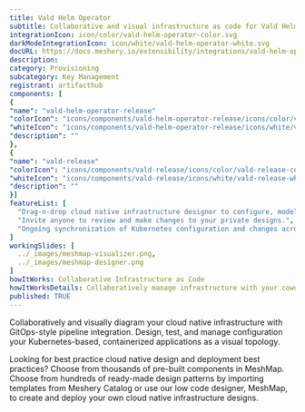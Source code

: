 ```yaml
---
title: Vald Helm Operator
subtitle: Collaborative and visual infrastructure as code for Vald Helm Operator
integrationIcon: icon/color/vald-helm-operator-color.svg
darkModeIntegrationIcon: icon/white/vald-helm-operator-white.svg
docURL: https://docs.meshery.io/extensibility/integrations/vald-helm-operator
description: 
category: Provisioning
subcategory: Key Management
registrant: artifacthub
components: [
{
"name": "vald-helm-operator-release"
"colorIcon": "icons/components/vald-helm-operator-release/icons/color/vald-helm-operator-release-color.svg"
"whiteIcon": "icons/components/vald-helm-operator-release/icons/white/vald-helm-operator-release-white.svg"
"description": ""
},
{
"name": "vald-release"
"colorIcon": "icons/components/vald-release/icons/color/vald-release-color.svg"
"whiteIcon": "icons/components/vald-release/icons/white/vald-release-white.svg"
"description": ""
}]
featureList: [
  "Drag-n-drop cloud native infrastructure designer to configure, model, and deploy your workloads.",
  "Invite anyone to review and make changes to your private designs.",
  "Ongoing synchronization of Kubernetes configuration and changes across any number of clusters."
]
workingSlides: [
  ../_images/meshmap-visualizer.png,
  ../_images/meshmap-designer.png
]
howItWorks: Collaborative Infrastructure as Code
howItWorksDetails: Collaboratively manage infrastructure with your coworkers synchronously sharing the same designs.
published: TRUE
---
```

<p>

</p>
<p>
    Collaboratively and visually diagram your cloud native infrastructure with GitOps-style pipeline integration. Design, test, and manage configuration your Kubernetes-based, containerized applications as a visual topology.
</p>
<p>
    Looking for best practice cloud native design and deployment best practices? Choose from thousands of pre-built components in MeshMap. Choose from hundreds of ready-made design patterns by importing templates from Meshery Catalog or use our low code designer, MeshMap, to create and deploy your own cloud native infrastructure designs.
</p>
